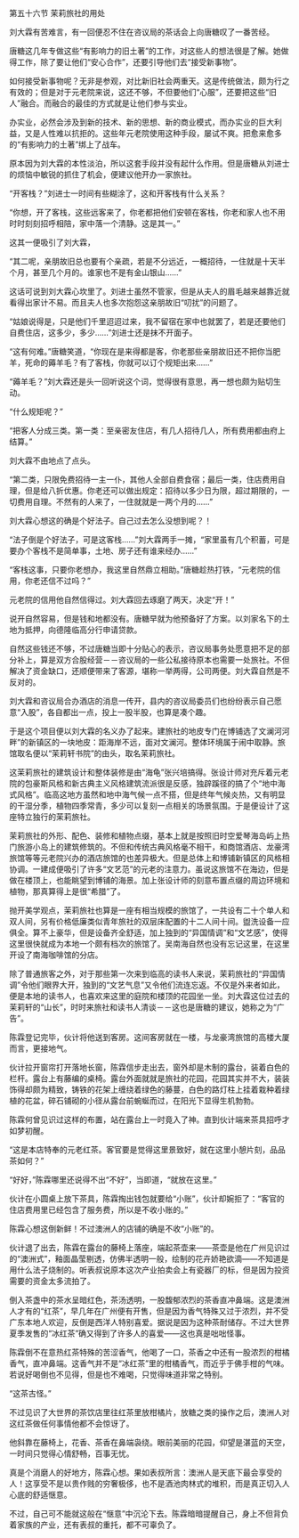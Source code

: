 

第五十六节 茉莉旅社的用处

刘大霖有苦难言，有一回便忍不住在咨议局的茶话会上向唐糖叹了一番苦经。

唐糖这几年专做这些“有影响力的旧土著”的工作，对这些人的想法很是了解。她做得工作，除了要让他们“安心合作”，还要引导他们去“接受新事物”。

如何接受新事物呢？无非是参观，对比新旧社会两重天。这是传统做法，颇为行之有效的；但是对于元老院来说，这还不够，不但要他们“心服”，还要把这些“旧人”融合。而融合的最佳的方式就是让他们参与实业。

办实业，必然会涉及到新的技术、新的思想、新的商业模式，而办实业的巨大利益，又是人性难以抗拒的。这些年元老院使用这种手段，屡试不爽。把愈来愈多的“有影响力的土著”绑上了战车。

原本因为刘大霖的本性淡泊，所以这套手段并没有起什么作用。但是唐糖从刘进士的烦恼中敏锐的抓住了机会，便建议他开办一家旅社。

“开客栈？”刘进士一时间有些糊涂了，这和开客栈有什么关系？

“你想，开了客栈，这些远客来了，你老都把他们安顿在客栈，你老和家人也不用时时刻刻招呼相陪，家中落一个清静。这是其一。”

这其一便吸引了刘大霖，

“其二呢，亲朋故旧总也要有个亲疏，若是不分远近，一概招待，一住就是十天半个月，甚至几个月的。谁家也不是有金山银山……”

这话可说到刘大霖心坎里了。刘进士虽然不管家，但是从夫人的眉毛越来越靠近就看得出家计不易。而且夫人也多次抱怨这亲朋故旧“叨扰”的问题了。

“姑娘说得是，只是他们千里迢迢过来，我不留宿在家中也就罢了，若是还要他们自费住店，这多少，多少……”刘进士还是抹不开面子。

“这有何难。”唐糖笑道，“你现在是来得都是客，你老那些亲朋故旧还不把你当肥羊，死命的薅羊毛？有了客栈，你就可以订个规矩出来……”

“薅羊毛？”刘大霖还是头一回听说这个词，觉得很有意思，再一想也颇为贴切生动。

“什么规矩呢？”

“把客人分成三类。第一类：至亲密友住店，有几人招待几人，所有费用都由府上结算。”

刘大霖不由地点了点头。

“第二类，只限免费招待一主一仆，其他人全部自费食宿；最后一类，住店费用自理，但是给八折优惠。你老还可以做出规定：招待以多少日为限，超过期限的，一切费用自理。不然有的人来了，一住就就是一两个月的……”

刘大霖心想这的确是个好法子。自己过去怎么没想到呢？！

“法子倒是个好法子，可是这客栈……”刘大霖两手一摊，“家里虽有几个积蓄，可是要办个客栈不是简单事，土地、房子还有谁来经办……”

“客栈这事，只要你老想办，我这里自然鼎立相助。”唐糖趁热打铁，“元老院的信用，你老还信不过吗？”

元老院的信用他自然信得过。刘大霖回去琢磨了两天，决定“开！”

说开自然容易，但是钱和地都没有。唐糖早就为他预备好了方案。以刘家名下的土地为抵押，向德隆临高分行申请贷款。

自然这些钱还不够，不过唐糖当即十分贴心的表示，咨议局事务处愿意把不足的部分补上，算是双方合股经营－－咨议局的一些公私接待原本也需要一处旅社。不但解决了资金缺口，还顺便带来了客源，堪称一举两得，公司两便。刘大霖自然是不反对的。

刘大霖和咨议局合办酒店的消息一传开，县内的咨议局委员们也纷纷表示自己愿意“入股”，各自都出一点，投上一股半股，也算是凑个趣。

于是这个项目便以刘大霖的名义办了起来。建旅社的地皮专门在博铺选了文澜河河畔”的新镇区的一块地皮：距海岸不远，面对文澜河。整体环境属于闹中取静。旅馆取名便以“茉莉轩书院”的由头，取名茉莉旅社。

这茉莉旅社的建筑设计和整体装修是由“海龟”张兴培搞得。张设计师对充斥着元老院的包豪斯风格和新古典主义风格建筑流派很是反感，独辟蹊径的搞了个“地中海式风格”。临高这地方虽然和地中海气候一点不搭，但是终年气候炎热，又有明显的干湿分季，植物四季常青，多少可以复刻一点相关的场景氛围。于是便设计了这座特立独行的茉莉旅社。

茉莉旅社的外形、配色、装修和植物点缀，基本上就是按照旧时空爱琴海岛屿上热门旅游小岛上的建筑修筑的。不但和传统古典风格毫不相干，和商馆酒店、龙豪湾旅馆等等元老院兴办的酒店旅馆的也差异极大。但是总体上和博铺新镇区的风格相协调。一建成便吸引了许多“文艺范”的元老的注意力。虽说这旅馆不在海边，但是做在楼顶上，也能眺望到博铺的海景。加上张设计师的刻意布置点缀的周边环境和植物，那真算得上是很“希腊”了。

抛开美学观点，茉莉旅社也算是一座有相当规模的旅馆了，一共设有二十个单人和双人间，另有价格低廉类似青年旅社的双层床配置的十二人间十间。盥洗设备一应俱全。算不上豪华，但是设备齐全舒适，加上独到的“异国情调”和“文艺感”，使得这里很快就成为本地一个颇有档次的旅馆了。吴南海自然也没有忘记这里，在这里开设了南海咖啡馆的分店。

除了普通旅客之外，对于那些第一次来到临高的读书人来说，茉莉旅社的“异国情调”令他们眼界大开，独到的“文艺气息”又令他们流连忘返。不仅是外来者如此，便是本地的读书人，也喜欢来这里的庭院和楼顶的花园坐一坐。刘大霖这位过去的茉莉轩的“山长”，时时来旅社和读书人清谈－－这也是唐糖的建议，她称之为“广告”。

陈霖登记完毕，伙计将他送到客房。这间客房就在一楼，与龙豪湾旅馆的高楼大厦而言，更接地气。

伙计拉开窗帘打开落地长窗，陈霖信步走出去，窗外却是木制的露台，装着白色的栏杆。露台上有藤编的桌椅。露台外面就就是旅社的花园，花园其实并不大，装装饰得却颇为精致，铸铁的花架上缠绕着绿色的藤蔓，白色的路灯柱上挂着栽种着绿植的花盆，碎石铺砌的小径从露台前蜿蜒而过，在阳光下显得生机勃勃。

陈霖何曾见识过这样的布置，站在露台上一时竟入了神。直到伙计端来茶具招呼才如梦初醒。

“这是本店特奉的元老红茶。客官要是觉得这里景致好，就在这里小憩片刻，品品茶如何？”

“好好，”陈霖哪里还说得不出“不好”，当即道，“就放在这里。”

伙计在小圆桌上放下茶具，陈霖掏出钱包就要给“小账”，伙计却婉拒了：“客官的住店费用里已经包含了服务费，所以是不收小账的。”

陈霖心想这倒新鲜！不过澳洲人的店铺的确是不收“小账”的。

伙计退了出去，陈霖在露台的藤椅上落座，端起茶壶来――茶壶是他在广州见识过的“澳洲式”，釉面晶莹剔透，仿佛半透明一般，绘制的花卉娇艳欲滴――不知道是用什么法子烧制的。听表叔说原本这次产业拍卖会上有瓷器厂的标，但是因为投资需要的资金太多流拍了。

倒入茶盏中的茶水呈暗红色，茶汤透明，一股馥郁浓烈的茶香直冲鼻端。这是澳洲人才有的“红茶”，早几年在广州便有开售，但是因为香气特殊又过于浓烈，并不受广东本地人欢迎，反倒是西洋人特别喜爱。据说是因为这种茶耐储存。不过大世界夏季发售的“冰红茶”确又得到了许多人的喜爱――这也真是咄咄怪事。

陈霖倒不在意热红茶特殊的苦涩香气，他喝了一口，茶香之中还有一股浓烈的柑橘香气，直冲鼻端。这香气并不是“冰红茶”里的柑橘香气，而近乎于佛手柑的气味。若说好喝倒也不见得，但是也不难喝，只觉得味道非常之特别。

“这茶古怪。”

不过见识了大世界的茶饮店里往红茶里放柑橘片，放糖之类的操作之后，澳洲人对这红茶做任何事情他都不会惊讶了。

他斜靠在藤椅上，花香、茶香在鼻端袅绕。眼前美丽的花园，仰望是湛蓝的天空，一时间只觉得心情舒畅，百事无忧。

真是个消磨人的好地方，陈霖心想。果如表叔所言：澳洲人是天底下最会享受的人！这享受不是以贵作贱的穷奢极侈，也不是酒池肉林式的堆积，而是真正切入人心底的舒适惬意。

不过，自己可不能就这般在“惬意”中沉沦下去。陈霖暗暗提醒自己，身上不但背负着家族的产业，还有表叔的重托，都不可辜负了。


